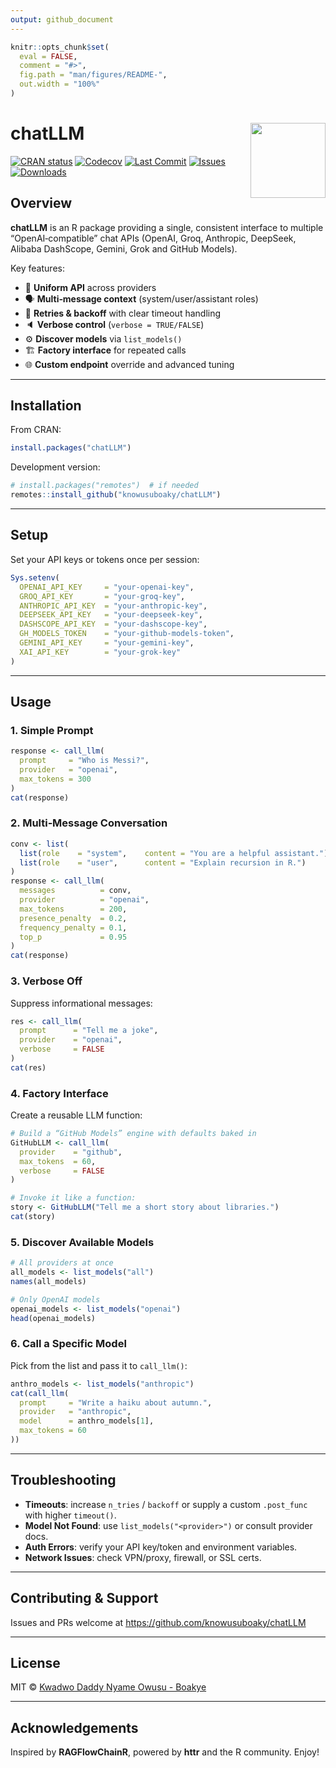 ---
output: github_document
---

<!-- README.md is generated from README.Rmd. Please edit that file -->

```{r setup, include = FALSE}
knitr::opts_chunk$set(
  eval = FALSE,
  comment = "#>",
  fig.path = "man/figures/README-",
  out.width = "100%"
)
```

# chatLLM <a href="https://knowusuboaky.github.io/chatLLM/"><img src="man/figures/openlogo.png" align="right" height="120" /></a>

<!-- badges: start -->

[![CRAN status](https://www.r-pkg.org/badges/version/chatLLM)](https://cran.r-project.org/package=chatLLM)
[![Codecov](https://codecov.io/gh/knowusuboaky/chatLLM/branch/main/graph/badge.svg)](https://app.codecov.io/gh/knowusuboaky/chatLLM?branch=main)
[![Last Commit](https://img.shields.io/github/last-commit/knowusuboaky/chatLLM.svg)](https://github.com/knowusuboaky/chatLLM/commits/main)
[![Issues](https://img.shields.io/github/issues/knowusuboaky/chatLLM.svg)](https://github.com/knowusuboaky/chatLLM/issues)
[![Downloads](https://cranlogs.r-pkg.org/badges/grand-total/chatLLM?color=orange)](https://cranlogs.r-pkg.org/badges/grand-total/chatLLM)

<!-- badges: end -->

## Overview

**chatLLM** is an R package providing a single, consistent interface to multiple “OpenAI‑compatible” chat APIs (OpenAI, Groq, Anthropic, DeepSeek, Alibaba DashScope, Gemini, Grok and GitHub Models).

Key features:

* 🔄 **Uniform API** across providers
* 🗣 **Multi‑message context** (system/user/assistant roles)
* 🔁 **Retries & backoff** with clear timeout handling
* 🔈 **Verbose control** (`verbose = TRUE/FALSE`)
* ⚙️ **Discover models** via `list_models()`
* 🏗 **Factory interface** for repeated calls
* 🌐 **Custom endpoint** override and advanced tuning

---

## Installation

From CRAN:

```r
install.packages("chatLLM")
```

Development version:

```r
# install.packages("remotes")  # if needed
remotes::install_github("knowusuboaky/chatLLM")
```

---

## Setup

Set your API keys or tokens once per session:

```r
Sys.setenv(
  OPENAI_API_KEY     = "your-openai-key",
  GROQ_API_KEY       = "your-groq-key",
  ANTHROPIC_API_KEY  = "your-anthropic-key",
  DEEPSEEK_API_KEY   = "your-deepseek-key",
  DASHSCOPE_API_KEY  = "your-dashscope-key",
  GH_MODELS_TOKEN    = "your-github-models-token",
  GEMINI_API_KEY     = "your-gemini-key",
  XAI_API_KEY        = "your-grok-key"
)
```

---

## Usage

### 1. Simple Prompt

```r
response <- call_llm(
  prompt     = "Who is Messi?",
  provider   = "openai",
  max_tokens = 300
)
cat(response)
```

### 2. Multi‑Message Conversation

```r
conv <- list(
  list(role    = "system",    content = "You are a helpful assistant."),
  list(role    = "user",      content = "Explain recursion in R.")
)
response <- call_llm(
  messages          = conv,
  provider          = "openai",
  max_tokens        = 200,
  presence_penalty  = 0.2,
  frequency_penalty = 0.1,
  top_p             = 0.95
)
cat(response)
```

### 3. Verbose Off

Suppress informational messages:

```r
res <- call_llm(
  prompt      = "Tell me a joke",
  provider    = "openai",
  verbose     = FALSE
)
cat(res)
```

### 4. Factory Interface

Create a reusable LLM function:

```r
# Build a “GitHub Models” engine with defaults baked in
GitHubLLM <- call_llm(
  provider    = "github",
  max_tokens  = 60,
  verbose     = FALSE
)

# Invoke it like a function:
story <- GitHubLLM("Tell me a short story about libraries.")
cat(story)

```

### 5. Discover Available Models

```r
# All providers at once
all_models <- list_models("all")
names(all_models)

# Only OpenAI models
openai_models <- list_models("openai")
head(openai_models)
```

### 6. Call a Specific Model

Pick from the list and pass it to `call_llm()`:

```r
anthro_models <- list_models("anthropic")
cat(call_llm(
  prompt     = "Write a haiku about autumn.",
  provider   = "anthropic",
  model      = anthro_models[1],
  max_tokens = 60
))
```
---

## Troubleshooting

* **Timeouts**: increase `n_tries` / `backoff` or supply a custom `.post_func` with higher `timeout()`.
* **Model Not Found**: use `list_models("<provider>")` or consult provider docs.
* **Auth Errors**: verify your API key/token and environment variables.
* **Network Issues**: check VPN/proxy, firewall, or SSL certs.

---

## Contributing & Support

Issues and PRs welcome at
[https://github.com/knowusuboaky/chatLLM](https://github.com/knowusuboaky/chatLLM)

---

## License

MIT © [Kwadwo Daddy Nyame Owusu - Boakye](mailto:kwadwo.owusuboakye@outlook.com)

---

## Acknowledgements

Inspired by **RAGFlowChainR**, powered by **httr** and the R community. Enjoy!
